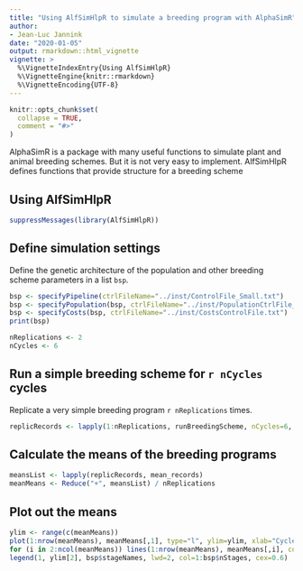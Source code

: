 ```yaml
---
title: "Using AlfSimHlpR to simulate a breeding program with AlphaSimR"
author: 
- Jean-Luc Jannink
date: "2020-01-05"
output: rmarkdown::html_vignette
vignette: >
  %\VignetteIndexEntry{Using AlfSimHlpR}
  %\VignetteEngine{knitr::rmarkdown}
  %\VignetteEncoding{UTF-8}
---
```


```r
knitr::opts_chunk$set(
  collapse = TRUE,
  comment = "#>"
)
```

AlphaSimR is a package with many useful functions to simulate plant and animal breeding schemes. But it is not very easy to implement. AlfSimHlpR defines functions that provide structure for a breeding scheme 

## Using AlfSimHlpR

```r
suppressMessages(library(AlfSimHlpR))
```

## Define simulation settings

Define the genetic architecture of the population and other breeding scheme parameters in a list `bsp`.

```r
bsp <- specifyPipeline(ctrlFileName="../inst/ControlFile_Small.txt")
bsp <- specifyPopulation(bsp, ctrlFileName="../inst/PopulationCtrlFile_Small.txt")
bsp <- specifyCosts(bsp, ctrlFileName="../inst/CostsControlFile.txt")
print(bsp)

nReplications <- 2
nCycles <- 6
```

## Run a simple breeding scheme for `r nCycles` cycles

Replicate a very simple breeding program `r nReplications` times. 
```r
replicRecords <- lapply(1:nReplications, runBreedingScheme, nCycles=6, initializeFunc=initFuncADChk, productPipeline=prodPipeFncChk, populationImprovement=popImprov1Cyc, bsp)
```

## Calculate the means of the breeding programs

```r
meansList <- lapply(replicRecords, mean_records)
meanMeans <- Reduce("+", meansList) / nReplications
```

## Plot out the means

```r
ylim <- range(c(meanMeans))
plot(1:nrow(meanMeans), meanMeans[,1], type="l", ylim=ylim, xlab="Cycle", ylab="Pop mean", main=paste("Annual cost:", bsp$totalCosts))
for (i in 2:ncol(meanMeans)) lines(1:nrow(meanMeans), meanMeans[,i], col=i)
legend(1, ylim[2], bsp$stageNames, lwd=2, col=1:bsp$nStages, cex=0.6)
```
